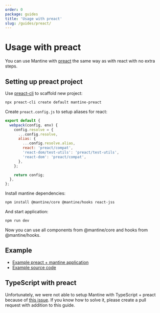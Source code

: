 ```yaml
---
order: 0
package: guides
title: 'Usage with preact'
slug: /guides/preact/
---
```


# Usage with preact

You can use Mantine with [preact](https://preactjs.com/)
the same way as with react with no extra steps.

## Setting up preact project

Use [preact-cli](https://github.com/preactjs/preact-cli) to scaffold new project:

```sh
npx preact-cli create default mantine-preact
```

Create `preact.config.js` to setup aliases for react:

```js
export default {
  webpack(config, env) {
    config.resolve = {
      ...config.resolve,
      alias: {
        ...config.resolve.alias,
        react: 'preact/compat',
        'react-dom/test-utils': 'preact/test-utils',
        'react-dom': 'preact/compat',
      },
    };

    return config;
  },
};
```

Install mantine dependencies:

```sh
npm install @mantine/core @mantine/hooks react-jss
```

And start application:

```sh
npm run dev
```

Now you can use all components from @mantine/core and hooks from @mantine/hooks.

## Example

- [Example preact + mantine application](https://mantinedev.github.io/mantine-preact-example/)
- [Example source code](https://github.com/mantinedev/mantine-preact-example)

## TypeScript with preact

Unfortunately, we were not able to setup Mantine with TypeScript + preact because of [this issue](https://github.com/preactjs/preact/issues/2748).
If you know how to solve it, please create a <GatsbyLink to="/pages/contributing/">pull request</GatsbyLink> with addition to this guide.
